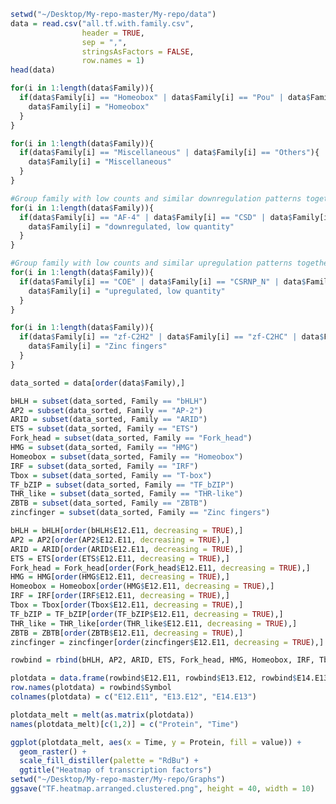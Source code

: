 ```r
setwd("~/Desktop/My-repo-master/My-repo/data")
data = read.csv("all.tf.with.family.csv",
                header = TRUE,
                sep = ",",
                stringsAsFactors = FALSE,
                row.names = 1)
head(data)
```


```r
for(i in 1:length(data$Family)){
  if(data$Family[i] == "Homeobox" | data$Family[i] == "Pou" | data$Family[i] == "PAX"){
    data$Family[i] = "Homeobox"
  }
}

```

```r
for(i in 1:length(data$Family)){
  if(data$Family[i] == "Miscellaneous" | data$Family[i] == "Others"){
    data$Family[i] = "Miscellaneous"
  }
}
```


```r
#Group family with low counts and similar downregulation patterns together
for(i in 1:length(data$Family)){
  if(data$Family[i] == "AF-4" | data$Family[i] == "CSD" | data$Family[i] == "HMGA" | data$Family[i] == "RFX"| data$Family[i] == "Tub" | data$Family[i] == "NDT80/PhoG" | data$Family[i] == "MBD" | data$Family[i] == "E2F" | data$Family[i] == "CG1" | data$Family[i] == "CP2" | data$Family[i] == "DACH" | data$Family[i] == "MH1" | data$Family[i] == "TF_Otx" | data$Family[i] == "CG-1"){
    data$Family[i] = "downregulated, low quantity"
  }
}

```


```r
#Group family with low counts and similar upregulation patterns together
for(i in 1:length(data$Family)){
  if(data$Family[i] == "COE" | data$Family[i] == "CSRNP_N" | data$Family[i] == "CTF/NFI" | data$Family[i] == "ESR-like"| data$Family[i] == "HPD" | data$Family[i] == "NGFIB-like" | data$Family[i] == "Runt" | data$Family[i] == "RHD" | data$Family[i] == "SRF" | data$Family[i] == "TEA"){
    data$Family[i] = "upregulated, low quantity"
  }
}

```

```r
for(i in 1:length(data$Family)){
  if(data$Family[i] == "zf-C2H2" | data$Family[i] == "zf-C2HC" | data$Family[i] == "zf-CCCH" | data$Family[i] == "zf-GATA"){
    data$Family[i] = "Zinc fingers"
  }
}
```

```r
data_sorted = data[order(data$Family),]
```

```r
bHLH = subset(data_sorted, Family == "bHLH")
AP2 = subset(data_sorted, Family == "AP-2")
ARID = subset(data_sorted, Family == "ARID")
ETS = subset(data_sorted, Family == "ETS")
Fork_head = subset(data_sorted, Family == "Fork_head")
HMG = subset(data_sorted, Family == "HMG")
Homeobox = subset(data_sorted, Family == "Homeobox")
IRF = subset(data_sorted, Family == "IRF")
Tbox = subset(data_sorted, Family == "T-box")
TF_bZIP = subset(data_sorted, Family == "TF_bZIP")
THR_like = subset(data_sorted, Family == "THR-like")
ZBTB = subset(data_sorted, Family == "ZBTB")
zincfinger = subset(data_sorted, Family == "Zinc fingers")
```

```r
bHLH = bHLH[order(bHLH$E12.E11, decreasing = TRUE),]
AP2 = AP2[order(AP2$E12.E11, decreasing = TRUE),]
ARID = ARID[order(ARID$E12.E11, decreasing = TRUE),]
ETS = ETS[order(ETS$E12.E11, decreasing = TRUE),]
Fork_head = Fork_head[order(Fork_head$E12.E11, decreasing = TRUE),]
HMG = HMG[order(HMG$E12.E11, decreasing = TRUE),]
Homeobox = Homeobox[order(HMG$E12.E11, decreasing = TRUE),]
IRF = IRF[order(IRF$E12.E11, decreasing = TRUE),]
Tbox = Tbox[order(Tbox$E12.E11, decreasing = TRUE),]
TF_bZIP = TF_bZIP[order(TF_bZIP$E12.E11, decreasing = TRUE),]
THR_like = THR_like[order(THR_like$E12.E11, decreasing = TRUE),]
ZBTB = ZBTB[order(ZBTB$E12.E11, decreasing = TRUE),]
zincfinger = zincfinger[order(zincfinger$E12.E11, decreasing = TRUE),]
```

```r
rowbind = rbind(bHLH, AP2, ARID, ETS, Fork_head, HMG, Homeobox, IRF, Tbox, TF_bZIP, THR_like, ZBTB, zincfinger)
```

```r
plotdata = data.frame(rowbind$E12.E11, rowbind$E13.E12, rowbind$E14.E13)
row.names(plotdata) = rowbind$Symbol
colnames(plotdata) = c("E12.E11", "E13.E12", "E14.E13")
```


```r
plotdata_melt = melt(as.matrix(plotdata))
names(plotdata_melt)[c(1,2)] = c("Protein", "Time")
```

```r
ggplot(plotdata_melt, aes(x = Time, y = Protein, fill = value)) +
  geom_raster() +
  scale_fill_distiller(palette = "RdBu") +
  ggtitle("Heatmap of transcription factors")
setwd("~/Desktop/My-repo-master/My-repo/Graphs")
ggsave("TF.heatmap.arranged.clustered.png", height = 40, width = 10)
```
